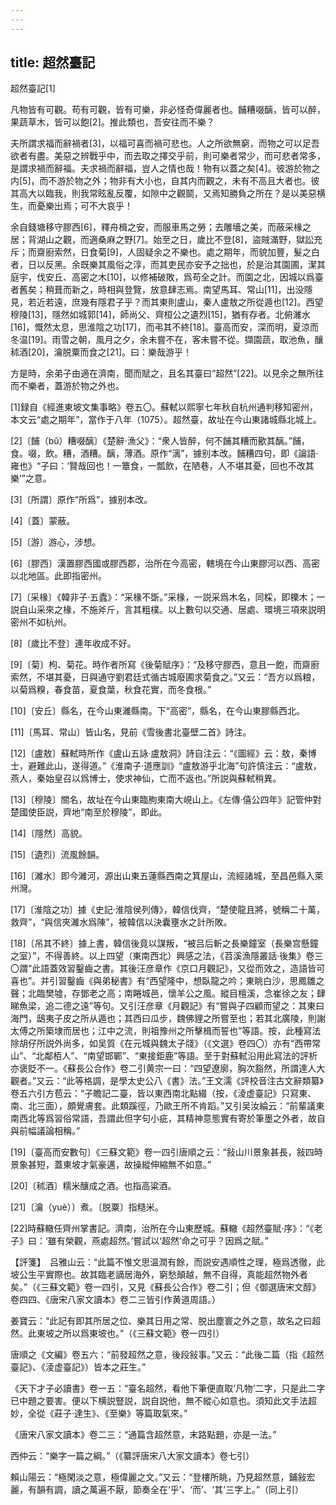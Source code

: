 ```yaml
---
---
---
```

title: 超然臺記
---



超然臺記[1]


凡物皆有可觀。苟有可觀，皆有可樂，非必怪奇偉麗者也。餔糟啜醨，皆可以醉，果蔬草木，皆可以飽[2]。推此類也，吾安往而不樂？

夫所謂求福而辭禍者[3]，以福可喜而禍可悲也。人之所欲無窮，而物之可以足吾欲者有盡。美惡之辨戰乎中，而去取之擇交乎前，則可樂者常少，而可悲者常多，是謂求禍而辭福。夫求禍而辭福，豈人之情也哉！物有以蓋之矣[4]。彼游於物之内[5]，而不游於物之外；物非有大小也，自其内而觀之，未有不高且大者也。彼其高大以臨我，則我常眩亂反覆，如隙中之觀鬬，又焉知勝負之所在？是以美惡横生，而憂樂出焉；可不大哀乎！

余自錢塘移守膠西[6]，釋舟楫之安，而服車馬之勞；去雕墻之美，而蔽采椽之居；背湖山之觀，而適桑麻之野[7]。始至之日，歲比不登[8]，盜賊滿野，獄訟充斥；而齋廚索然，日食菊[9]，人固疑余之不樂也。處之期年，而貌加豐，髮之白者，日以反黑。余既樂其風俗之淳，而其吏民亦安予之拙也，於是治其園圃，潔其庭宇，伐安丘、高密之木[10]，以修補破敗，爲苟全之計。而園之北，因城以爲臺者舊矣；稍葺而新之，時相與登覽，放意肆志焉。南望馬耳、常山[11]，出没隱見，若近若遠，庶幾有隱君子乎？而其東則盧山，秦人盧敖之所從遁也[12]。西望穆陵[13]，隱然如城郭[14]，師尚父、齊桓公之遺烈[15]，猶有存者。北俯濰水[16]，慨然太息，思淮陰之功[17]，而弔其不終[18]。臺高而安，深而明，夏涼而冬温[19]。雨雪之朝，風月之夕，余未嘗不在，客未嘗不從。擷園蔬，取池魚，釀秫酒[20]，瀹脱粟而食之[21]。曰：樂哉游乎！

方是時，余弟子由適在濟南，聞而賦之，且名其臺曰“超然”[22]。以見余之無所往而不樂者，蓋游於物之外也。

[1]録自《經進東坡文集事略》卷五〇。蘇軾以熙寧七年秋自杭州通判移知密州，本文云“處之期年”，當作于八年（1075）。超然臺，故址在今山東諸城縣北城上。

[2]〔餔（bǔ）糟啜醨〕《楚辭·漁父》：“衆人皆醉，何不餔其糟而歠其醨。”餔，食。啜，飲。糟，酒糟。醨，薄酒。原作“漓”，據别本改。餔糟四句，即《論語·雍也》“子曰：‘賢哉回也！一簟食，一瓢飲，在陋巷，人不堪其憂，回也不改其樂’”之意。

[3]〔所謂〕原作“所爲”，據别本改。

[4]〔蓋〕蒙蔽。

[5]〔游〕游心，涉想。

[6]〔膠西〕漢置膠西國或膠西郡，治所在今高密，轄境在今山東膠河以西、高密以北地區。此即指密州。

[7]〔采椽〕《韓非子·五蠹》：“采椽不斲。”采椽，一説采爲木名，同棌，即櫟木；一説自山采來之椽，不施斧斤，言其粗樸。以上數句以交通、居處、環境三項來説明密州不如杭州。

[8]〔歲比不登〕連年收成不好。

[9]〔菊〕枸、菊花。時作者所寫《後菊賦序》：“及移守膠西，意且一飽，而齋廚索然，不堪其憂，日與通守劉君廷式循古城廢圃求菊食之。”又云：“吾方以爲粮，以菊爲糗，春食苗，夏食葉，秋食花實，而冬食根。”

[10]〔安丘〕縣名，在今山東濰縣南。下“高密”，縣名，在今山東膠縣西北。

[11]〔馬耳、常山〕皆山名，見前《雪後書北臺壁二首》詩注。

[12]〔盧敖〕蘇軾時所作《盧山五詠·盧敖洞》詩自注云：“《圖經》云：敖，秦博士，避難此山，遂得道。”《淮南子·道應訓》“盧敖游乎北海”句許慎注云：“盧敖，燕人，秦始皇召以爲博士，使求神仙，亡而不返也。”所説與蘇軾稍異。

[13]〔穆陵〕關名，故址在今山東臨朐東南大峴山上。《左傳·僖公四年》記管仲對楚國使臣説，齊地“南至於穆陵”，即此。

[14]〔隱然〕高貌。

[15]〔遺烈〕流風餘韻。

[16]〔濰水〕即今濰河，源出山東五蓮縣西南之箕屋山，流經諸城，至昌邑縣入萊州灣。

[17]〔淮陰之功〕據《史記·淮陰侯列傳》，韓信伐齊，“楚使龍且將，號稱二十萬，救齊”，“與信夾濰水爲陳”，被韓信以決囊壅水之計所敗。

[18]〔吊其不終〕據上書，韓信後竟以謀叛，“被吕后斬之長樂鐘室（長樂宫懸鐘之室）”，不得善終。以上四望（東南西北）興感之法，《苕溪漁隱叢話·後集》卷三〇謂“此語蓋效習鑿齒之書。其後汪彦章作《京口月觀記》，又從而效之，造語皆可喜也”。并引習鑿齒《與弟秘書》有“西望隆中，想臥龍之吟；東眺白沙，思鳳雛之聲；北臨樊墟，存鄧老之高；南睠城邑，懷羊公之風。縱目檀溪，念崔徐之友；肆睇魚梁，追二德之遠”等句。又引汪彦章《月觀記》有“嘗與子四顧而望之：其東曰海門，鴟夷子皮之所从遁也；其西曰瓜步，魏佛貍之所嘗至也；若其北廣陵，則謝太傅之所築埭而居也；江中之流，則祖豫州之所擊楫而誓也”等語。按，此種寫法除胡仔所説外尚多，如吴質《在元城與魏太子牋》（《文選》卷四〇）亦有“西帶常山”、“北鄰栢人”、“南望邯鄲”、“東接鉅鹿”等語。至于對蘇軾沿用此寫法的評析亦褒貶不一。《蘇長公合作》卷二引黄宗一曰：“四望遼廓，胸次豁然，所謂達人大觀者。”又云：“此等格調，是學太史公八《書》法。”王文濡《評校音注古文辭類纂》卷五六引方苞云：“子瞻記二臺，皆以東西南北點綴（按，《淩虚臺記》只寫東、南、北三面），頗覺膚套。此類蹊徑，乃歐王所不肯蹈。”又引吴汝綸云：“前輩議東南西北等爲習俗常語，吾謂此但字句小疵，其精神意態實有寄於筆墨之外者，故自與前幅議論相稱。”

[19]〔臺高而安數句〕《三蘇文範》卷一四引唐順之云：“敍山川景象甚長，敍四時景象甚短，蓋東坡才氣豪邁，故操縱伸縮無不如意。”

[20]〔秫酒〕糯米釀成之酒。也指高粱酒。

[21]〔瀹（yuè）〕煮。〔脱粟〕指糙米。

[22]時蘇轍任齊州掌書記。濟南，治所在今山東歷城。蘇轍《超然臺賦·序》：“《老子》曰：‘雖有榮觀，燕處超然。’嘗試以‘超然’命之可乎？因爲之賦。”

【評箋】　吕雅山云：“此篇不惟文思温潤有餘，而説安遇順性之理，極爲透徹，此坡公生平實際也。故其臨老謫居海外，窮愁顛越，無不自得，真能超然物外者矣。”（《三蘇文範》卷一四引，又見《蘇長公合作》卷二引；但《御選唐宋文醇》卷四四、《唐宋八家文讀本》卷二三皆引作黄道周語。）

姜寶云：“此記有即其所居之位、樂其日用之常、脱出塵寰之外之意，故名之曰超然。此東坡之所以爲東坡也。”（《三蘇文範》卷一四引）

唐順之《文編》卷五六：“前發超然之意，後段敍事。”又云：“此後二篇（指《超然臺記》、《淩虚臺記》）皆本之莊生。”

《天下才子必讀書》卷一五：“臺名超然，看他下筆便直取‘凡物’二字，只是此二字已中題之要害。便以下横説豎説，説自説他，無不縱心如意也。須知此文手法超妙，全從《莊子·達生》、《至樂》等篇取氣來。”

《唐宋八家文讀本》卷二三：“通篇含超然意，末路點題，亦是一法。”

西仲云：“樂字一篇之綱。”（《纂評唐宋八大家文讀本》卷七引）

賴山陽云：“極閑淡之意，極偉麗之文。”又云：“登樓所眺，乃見超然意，鋪敍宏麗，有韻有調，讀之萬遍不厭，節奏全在‘乎’、‘而’、‘其’三字上。”（同上引）